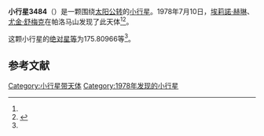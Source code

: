 {{Infobox planet
| bgcolour = #FFFFC0
| name = 3484 Neugebauer
| symbol = 
| image = 
| caption = 
| discovery = yes
| discovery_ref = 
| discoverer = [[埃莉諾·赫琳|埃莉諾·赫琳]]、[[尤金·舒梅克|尤金·舒梅克]]
| discovery_site = [[帕洛马山|帕洛马山]] 
| discovered = 1978年7月10日
| designations = yes
| mp_name = 
| named_after = 
| alt_names = 1978 NE/ 1982 MJ
| mp_category = [[主带小行星|主带小行星]]
| orbit_ref = <ref name="a">[http://ssd.jpl.nasa.gov/sbdb.cgi?sstr=3484 3484 Neugebauer] {{Wayback|url=http://ssd.jpl.nasa.gov/sbdb.cgi?sstr=3484 |date=20200917230728 }}，小行星數據庫瀏覽器（JPL Small-Body Database Browser）－[[美国国家航空航天局|美国国家航空航天局]]喷气推进实验室</ref>
| epoch = 2456400.5 (2013年4月18日更新)
| aphelion = {{convert|3.0694347|AU|km|3|abbr=on|lk=out}}
| perihelion = {{convert|2.1145237|AU|km|3|abbr=on}}
| semimajor = {{convert|2.5919792|AU|km|3|abbr=on}}
| eccentricity = 0.184205
| period = 1524.213142 [[日|日]]<br />4.17[[儒略年|儒略年]]
| avg_speed = 
| inclination = 15.35426
| asc_node = 116.14070
| mean_anomaly = 
| arg_peri = 175.80966
| satellites = 
| physical_characteristics = yes
| dimensions = 
| mass = 
| density = 
| surface_grav = 
| escape_velocity = 
| sidereal_day = 
| axial_tilt = 
| pole_ecliptic_lat = 
| pole_ecliptic_lon = 
| albedo = 
| temperatures= 
| temp_name1 = 
| mean_temp_1 = 
| max_temp_1 = 
| temp_name2 = 
| max_temp_2 = 
| spectral_type = 
| abs_magnitude = 175.80966
}}

'''小行星3484'''（{{lang-en|3484 Neugebauer}}）是一颗围绕[[太阳|太阳]][[公转|公转]]的[[小行星|小行星]]。1978年7月10日，[[埃莉諾·赫琳|埃莉諾·赫琳]]、[[尤金·舒梅克|尤金·舒梅克]]在帕洛马山发现了此天体<ref name="a" /><ref>{{cite news|title=小行星列表|url=http://cfa-www.harvard.edu/iau/lists/NumberedMPs.txt|accessdate=2013-07-08|newspaper=哈佛大学|archive-date=2008-05-17|archive-url=https://web.archive.org/web/20080517010638/http://cfa-www.harvard.edu/iau/lists/NumberedMPs.txt|dead-url=no}}</ref>。

这颗小行星的[[绝对星等|绝对星等]]为175.80966等<ref name="a" />。

==参考文献==
{{reflist}}
{{Minor Planet Number|[[小行星3483|小行星3483]]|[[小行星3485|小行星3485]]}}

{{小天体}}

[[Category:小行星带天体|Category:小行星带天体]]
[[Category:1978年发现的小行星|Category:1978年发现的小行星]]

{{asteroid-stub}}